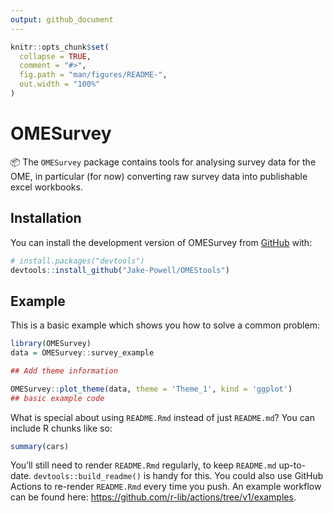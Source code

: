 ```yaml
---
output: github_document
---
```


<!-- README.md is generated from README.Rmd. Please edit that file -->

```r
knitr::opts_chunk$set(
  collapse = TRUE,
  comment = "#>",
  fig.path = "man/figures/README-",
  out.width = "100%"
)
```

# OMESurvey

<!-- badges: start -->
<!-- badges: end -->

📦 The `OMESurvey` package contains tools for analysing survey data for the OME, in particular (for now) converting raw survey data into publishable excel workbooks.

## Installation

You can install the development version of OMESurvey from [GitHub](https://github.com/) with:

``` r
# install.packages("devtools")
devtools::install_github("Jake-Powell/OMEStools")
```

## Example

This is a basic example which shows you how to solve a common problem:

```r
library(OMESurvey)
data = OMESurvey::survey_example

## Add theme information

OMESurvey::plot_theme(data, theme = 'Theme_1', kind = 'ggplot')
## basic example code
```

What is special about using `README.Rmd` instead of just `README.md`? You can include R chunks like so:

```r
summary(cars)
```

You'll still need to render `README.Rmd` regularly, to keep `README.md` up-to-date. `devtools::build_readme()` is handy for this. You could also use GitHub Actions to re-render `README.Rmd` every time you push. An example workflow can be found here: <https://github.com/r-lib/actions/tree/v1/examples>.



